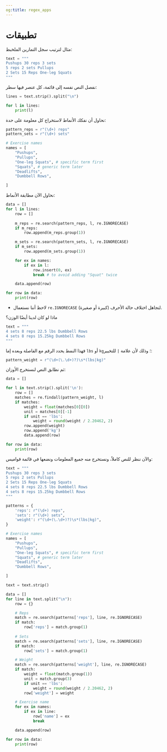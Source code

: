 ```yaml
---
og:title: regex_apps
---
```


# تطبيقات {.unnumbered}

مثال لترتيب سجل التمارين الملخبط:

```python
text = """
Pushups 30 reps 3 sets
5 reps 2 sets Pullups
2 Sets 15 Reps One-leg Squats
"""
```

نفصل النص نفسه إلى قائمة، كل عنصر فيها سطر:

```python
lines = text.strip().split("\n")

for l in lines:
    print(l)
```

نحاول أن نفكك الأنماط لاستخراج كل معلومة على حدة:

```python
pattern_reps = r"(\d+) reps"
pattern_sets = r"(\d+) sets"

# Exercise names
names = [
    "Pushups",
    "Pullups",
    "One-leg Squats", # specific term first
    "Squats", # generic term later
    "Deadlifts",
    "Dumbbell Rows",

]
```

نحاول الآن مطابقة الأنماط:

```python
data = []
for l in lines:
    row = []
    
    m_reps = re.search(pattern_reps, l, re.IGNORECASE)
    if m_reps:
        row.append(m_reps.group(1))

    m_sets = re.search(pattern_sets, l, re.IGNORECASE)
    if m_sets:
        row.append(m_sets.group(1))

    for ex in names:
        if ex in l:
            row.insert(0, ex)
            break # to avoid adding "Squat" twice

    data.append(row)

for row in data:
    print(row)
```

- لاحظ أننا نستعمال `re.IGNORECASE` لتجاهل اختلاف حالة الأحرف (كبيرة أو صغيرة).

ماذا لو كان لدينا أيضًا الوزن؟

```python
text = """
4 sets 8 reps 22.5 lbs Dumbbell Rows
4 sets 8 reps 15.25kg Dumbbell Rows
"""
```

فهذا النمط يحدد الرقم مع الفاصلة وبعده إما `lbs` أو `kg`؛ وذلك لأن علامة `|` للتخيير:

```python
pattern_weight = r"(\d+(\.\d+)?)\s*(lbs|kg)"
```

ثم نطابق النص لنستخرج الأوزان:

```python
data = []

for l in text.strip().split('\n'):
    row = []
    matches = re.findall(pattern_weight, l)
    if matches:
        weight = float(matches[0][0])
        unit = matches[0][-1]
        if unit == 'lbs':
            weight = round(weight / 2.20462, 2)
        row.append(weight)
        row.append('kg')
        data.append(row)

for row in data:
    print(row)
```

والآن ننظر للنص كاملاً، ونستخرج منه جميع المعلومات ونضعها في قائمة قواميس:

```python
text = """
Pushups 30 reps 3 sets
5 reps 2 sets Pullups
2 Sets 15 Reps One-leg Squats
4 sets 8 reps 22.5 lbs Dumbbell Rows
4 sets 8 reps 15.25kg Dumbbell Rows
"""

patterns = {
    'reps': r"(\d+) reps",
    'sets': r"(\d+) sets",
    'weight': r"(\d+(\.\d+)?)\s*(lbs|kg)",
}

# Exercise names
names = [
    "Pushups",
    "Pullups",
    "One-leg Squats", # specific term first
    "Squats", # generic term later
    "Deadlifts",
    "Dumbbell Rows",

]

text = text.strip()

data = []
for line in text.split("\n"):
    row = {}

    # Reps
    match = re.search(patterns['reps'], line, re.IGNORECASE)
    if match:
        row['reps'] = match.group(1)
    
    # Sets
    match = re.search(patterns['sets'], line, re.IGNORECASE)
    if match:
        row['sets'] = match.group(1)

    # Weight
    match = re.search(patterns['weight'], line, re.IGNORECASE)
    if match:
        weight = float(match.group(1))
        unit = match.group(3)
        if unit == 'lbs':
            weight = round(weight / 2.20462, 2)
        row['weight'] = weight

    # Exercise name
    for ex in names:
        if ex in line:
            row['name'] = ex
            break

    data.append(row)

for row in data:
    print(row)
```
